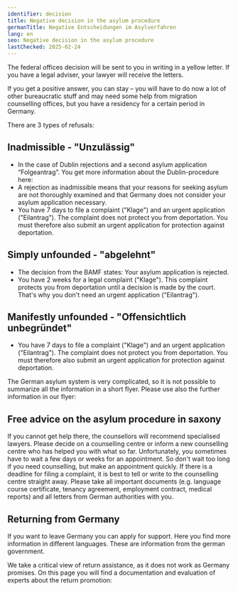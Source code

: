 ```yaml
---
identifier: decision
title: Negative decision in the asylum procedure
germanTitle: Negative Entscheidungen im Asylverfahren
lang: en
seo: Negative decision in the asylum procedure
lastChecked: 2025-02-24
---
```



The federal offices decision will be sent to you in writing in a yellow letter. If you have a legal adviser, your lawyer will receive the letters.

If you get a positive answer, you can stay – you will have to do now a lot of other bureaucratic stuff and may need some help from migration counselling offices, but you have a residency for a certain period in Germany.

There are 3 types of refusals:

## Inadmissible - "Unzulässig"

- In the case of Dublin rejections and a second asylum application “Folgeantrag”. You get more information about the Dublin-procedure here: <InternalShortLink identifier="dublin"/>
- A rejection as inadmissible means that your reasons for seeking asylum are not thoroughly examined and that Germany does not consider your asylum application necessary.
- You have 7 days to file a complaint ("Klage") and an urgent application ("Eilantrag"). The complaint does not protect you from deportation. You must therefore also submit an urgent application for protection against deportation.

## Simply unfounded - "abgelehnt"

- The decision from the BAMF states: Your asylum application is rejected.
- You have 2 weeks for a legal complaint ("Klage"). This complaint protects you from deportation until a decision is made by the court. That's why you don't need an urgent application ("Eilantrag").

## Manifestly unfounded - "Offensichtlich unbegründet"

- You have 7 days to file a complaint ("Klage") and an urgent application ("Eilantrag"). The complaint does not protect you from deportation. You must therefore also submit an urgent application for protection against deportation.

<Block identifier="get-legal-advice" />

The German asylum system is very complicated, so it is not possible to summarize all the information in a short flyer. Please use also the further information in our flyer: <InternalShortLink identifier="procedure"/>

## Free advice on the asylum procedure in saxony

<Block identifier="counseling_addresses" />

If you cannot get help there, the counsellors will recommend specialised lawyers. Please decide on a counselling centre or inform a new counselling centre who has helped you with what so far. Unfortunately, you sometimes have to wait a few days or weeks for an appointment. So don't wait too long if you need counselling, but make an appointment quickly. If there is a deadline for filing a complaint, it is best to tell or write to the counselling centre straight away. Please take all important documents (e.g. language course certificate, tenancy agreement, employment contract, medical reports) and all letters from German authorities with you.

## Returning from Germany

If you want to leave Germany you can apply for support. Here you find more information in different languages. These are information from the german government.

<ExternalShortLink identifier="return" />

We take a critical view of return assistance, as it does not work as Germany promises. On this page you will find a documentation and evaluation of experts about the return promotion:

<ExternalShortLink identifier="return-watch" />

